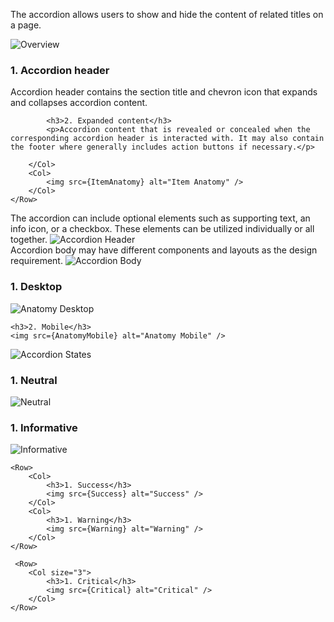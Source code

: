 

<Section title="Overview" style={{ paddingTop: 20 }}>
	<p>
		The accordion allows users to show and hide the content of related titles on
		a page.
	</p>
	<img src={Overview} alt="Overview" style={{ marginBottom: 20 }} />
</Section>

<Section title="Accordion Item Anatomy">
	<Row>
		<Col>
    		<h3 style={{marginTop: 0}}>1. Accordion header</h3>
    		<p>Accordion header contains the section title and chevron icon that expands and collapses accordion content.</p>

    		<h3>2. Expanded content</h3>
    		<p>Accordion content that is revealed or concealed when the corresponding accordion header is interacted with. It may also contain the footer where generally includes action buttons if necessary.</p>

    	</Col>
    	<Col>
    		<img src={ItemAnatomy} alt="Item Anatomy" />
    	</Col>
    </Row>

</Section>

<Section title="Accordion Header">
	<Row>
		<Col>
    			The accordion can include optional elements such as supporting text, an info icon, or a checkbox. These elements can be utilized individually or all together.
    	</Col>
    	<Col>
    		<img src={Header} alt="Accordion Header" />
    	</Col>
    </Row>

</Section>

<Section title="Accordion Body">
	<Row>
		<Col>
    			Accordion body may have different components and layouts as the design requirement.
    	</Col>
    	<Col>
    		<img src={Body} alt="Accordion Body" />
    	</Col>
    </Row>

</Section>

<Section title="Anatomy">
	<h3>1. Desktop</h3>
	<img src={AnatomyDesktop} alt="Anatomy Desktop" />

    <h3>2. Mobile</h3>
    <img src={AnatomyMobile} alt="Anatomy Mobile" />

</Section>

<Section title="States">
	<img src={States} alt="Accordion States" />
</Section>

<Section title="Semantic Types">
	<Row>
		<Col>
			<h3>1. Neutral</h3>
			<img src={Neutral} alt="Neutral" />
		</Col>
		<Col>
			<h3>1. Informative</h3>
			<img src={Informative} alt="Informative" />
		</Col>
	</Row>

    <Row>
    	<Col>
    		<h3>1. Success</h3>
    		<img src={Success} alt="Success" />
    	</Col>
    	<Col>
    		<h3>1. Warning</h3>
    		<img src={Warning} alt="Warning" />
    	</Col>
    </Row>

     <Row>
    	<Col size="3">
    		<h3>1. Critical</h3>
    		<img src={Critical} alt="Critical" />
    	</Col>
    </Row>

</Section>
